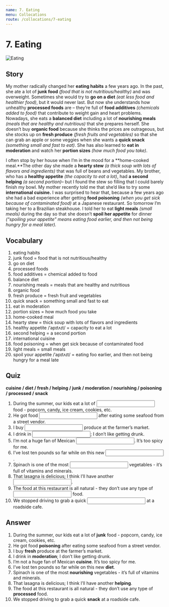 ```yaml
---
name: 7. Eating
menu: Collocations
route: /collocations/7-eating
---
```



# 7. Eating

<Image src={eatingImg} alt="Eating" />

## Story

My mother radically changed her **eating habits** a few years ago. In the past, she ate a lot of **junk food** _(food that is not nutritious/healthy)_ and was overweight. Sometimes she would try to **go on a diet** _(eat less food and healthier food)_, but it would never last. But now she understands how unhealthy **processed foods** are – they’re full of **food additives** _(chemicals added to food)_ that contribute to weight gain and heart problems.
Nowadays, she eats a **balanced diet** including a lot of **nourishing meals** _(meals that are healthy and nutritious)_ that she prepares herself. She doesn’t buy **organic food** because she thinks the prices are outrageous, but she stocks up on **fresh produce** _(fresh fruits and vegetables)_ so that she can grab an apple or some veggies when she wants a **quick snack** _(something small and fast to eat)_. She has also learned to **eat in moderation** and watch her **portion sizes** _(how much food you take)_.

I often stop by her house when I’m in the mood for a **home-cooked meal.**The other day she made a **hearty stew** _(a thick soup with lots of flavors and ingredients)_ that was full of beans and vegetables. My brother, who has a **healthy appetite** _(the capacity to eat a lot)_, had **a second helping** _(a second portion)_– but I found the stew so filling that I could barely finish my bowl.
My mother recently told me that she’d like to try some **international cuisine.** I was surprised to hear that, because a few years ago she had a bad experience after getting **food poisoning** _(when you get sick because of contaminated food)_ at a Japanese restaurant. So tomorrow I’m taking her to a Brazilian steakhouse. I told her to eat **light meals** _(small meals)_ during the day so that she doesn’t **spoil her appetite** for dinner _(“spoiling your appetite” means eating food earlier, and then not being hungry for a meal later)._

## Vocabulary

1. eating habits
2. junk food = food that is not nutritious/healthy
3. go on diet
4. processed foods
5. food additives = chemical added to food
6. balance diet
7. nourishing meals = meals that are healthy and nutritious
8. organic food
9. fresh produce = fresh fruit and vegetables
10. quick snack = something small and fast to eat
11. eat in moderation
12. portion sizes = how much food you take
13. home-cooked meal
14. hearty stew = thick soup with lots of flavors and ingredients
15. healthy appetite /ˈapɪtʌɪt/ = capacity to eat a lot
16. second helping = a second portion
17. international cuisine
18. food poisoning = when get sick because of contaminated food
19. light meals = small meals
20. spoil your appetite /ˈapɪtʌɪt/ = eating foo earlier, and then not being hungry for a meal late

## Quiz

**cuisine / diet / fresh / helping / junk / moderation / nourishing / poisoning / processed / snack**

1. During the summer, our kids eat a lot of <input className="input small-input"/> food - popcorn, candy, ice cream, cookies, etc.
2. He got food <input className="input small-input"/> after eating some seafood from a street vendor.
3. I buy <input className="input small-input"/> produce at the farmer’s market.
4. I drink in <input className="input small-input"/>; I don’t like getting drunk.
5. I’m not a huge fan of Mexican <input className="input small-input"/>. It’s too spicy for me.
6. I’ve lost ten pounds so far while on this new <input className="input small-input"/>.
7. Spinach is one of the most <input className="input small-input"/> vegetables - it’s full of vitamins and minerals.
8. That lasagna is delicious; I think I’ll have another <input className="input small-input"/>.
9. The food at this restaurant is all natural - they don’t use any type of <input className="input small-input"/> food.
10. We stopped driving to grab a quick <input className="input small-input"/> at a roadside cafe.

## Answer

1. During the summer, our kids eat a lot of **junk** food - popcorn, candy, ice cream, cookies, etc.
2. He got food **poisoning** after eating some seafood from a street vendor.
3. I buy **fresh** produce at the farmer’s market.
4. I drink in **moderation**; I don’t like getting drunk.
5. I’m not a huge fan of Mexican **cuisine**. It’s too spicy for me.
6. I’ve lost ten pounds so far while on this new **diet**.
7. Spinach is one of the most **nourishing** vegetables - it’s full of vitamins and minerals.
8. That lasagna is delicious; I think I’ll have another **helping**.
9. The food at this restaurant is all natural - they don’t use any type of **processed** food.
10. We stopped driving to grab a quick **snack** at a roadside cafe.
